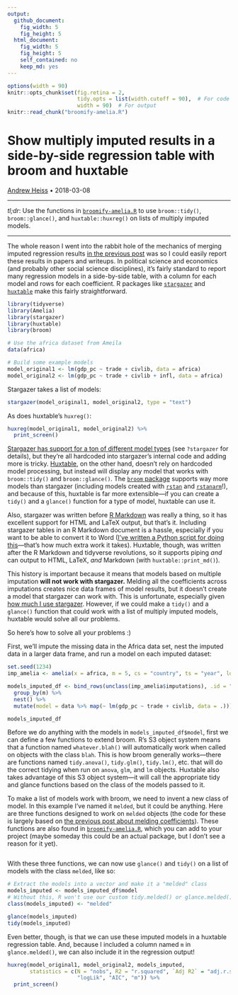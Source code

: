 ```yaml
---
output:
  github_document:
    fig_width: 5
    fig_height: 5
  html_document:
    fig_width: 5
    fig_height: 5
    self_contained: no
    keep_md: yes
---
```


```r
options(width = 90)
knitr::opts_chunk$set(fig.retina = 2,
                      tidy.opts = list(width.cutoff = 90),  # For code
                      width = 90)  # For output
knitr::read_chunk("broomify-amelia.R")
```

# Show multiply imputed results in a side-by-side regression table with broom and huxtable

[Andrew Heiss](https://www.andrewheiss.com) • 2018-03-08

---

*tl;dr*: Use the functions in [`broomify-amelia.R`](broomify-amelia.R) to use `broom::tidy()`, `broom::glance()`, and `huxtable::huxreg()` on lists of multiply imputed models.

---

The whole reason I went into the rabbit hole of the mechanics of merging imputed regression results [in the previous post](https://www.andrewheiss.com/blog/2018/03/07/amelia-tidy-melding/) was so I could easily report these results in papers and writeups. In political science and economics (and probably other social science disciplines), it's fairly standard to report many regression models in a side-by-side table, with a column for each model and rows for each coefficient. R packages like [`stargazer`](https://cran.r-project.org/package=stargazer) and [`huxtable`](https://cran.r-project.org/package=huxtable) make this fairly straightforward.


```r
library(tidyverse)
library(Amelia)
library(stargazer)
library(huxtable)
library(broom)

# Use the africa dataset from Ameila
data(africa)

# Build some example models
model_original1 <- lm(gdp_pc ~ trade + civlib, data = africa)
model_original2 <- lm(gdp_pc ~ trade + civlib + infl, data = africa)
```

Stargazer takes a list of models:

```r
stargazer(model_original1, model_original2, type = "text")
```

As does huxtable's `huxreg()`:

```r
huxreg(model_original1, model_original2) %>%
  print_screen()
```

[Stargazer has support for a ton of different model types](https://cran.r-project.org/web/packages/stargazer/vignettes/stargazer.pdf) (see `?stargazer` for details), but they're all hardcoded into stargazer's internal code and adding more is tricky. [Huxtable](https://hughjonesd.github.io/huxtable/), on the other hand, doesn't rely on hardcoded model processing, but instead will display any model that works with `broom::tidy()` and `broom::glance()`. The [`broom` package](https://cran.r-project.org/package=broom) supports way more models than stargazer (including models created with [`rstan`](https://cran.r-project.org/package=rstan) and [`rstanarm`](https://cran.r-project.org/package=rstanarm)!), and because of this, huxtable is far more extensible—if you can create a `tidy()` and a `glance()` function for a type of model, huxtable can use it. 

Also, stargazer was written before [R Markdown](https://rmarkdown.rstudio.com/) was really a thing, so it has excellent support for HTML and LaTeX output, but that's it. Including stargazer tables in an R Markdown document is a hassle, especially if you want to be able to convert it to Word ([I've written a Python script for doing this](https://github.com/andrewheiss/edb-social-pressure/blob/master/bin/stargazer2docx.py)—that's how much extra work it takes). Huxtable, though, was written after the R Markdown and tidyverse revolutions, so it supports piping *and* can output to HTML, LaTeX, *and* Markdown (with `huxtable::print_md()`). 

This history is important because it means that models based on multiple imputation **will not work with stargazer.** Melding all the coefficients across imputations creates nice data frames of model results, but it doesn't create a model that stargazer can work with. This is unfortunate, especially given [how much I use stargazer](https://github.com/search?l=&q=stargazer+user%3Aandrewheiss&ref=advsearch&type=Code&utf8=%E2%9C%93). However, if we could make a `tidy()` and a `glance()` function that could work with a list of multiply imputed models, huxtable would solve all our problems.

So here's how to solve all your problems :)

First, we'll impute the missing data in the Africa data set, nest the imputed data in a larger data frame, and run a model on each imputed dataset:

```r
set.seed(1234)
imp_amelia <- amelia(x = africa, m = 5, cs = "country", ts = "year", logs = "gdp_pc", p2s = 0)

models_imputed_df <- bind_rows(unclass(imp_amelia$imputations), .id = "m") %>%
  group_by(m) %>%
  nest() %>% 
  mutate(model = data %>% map(~ lm(gdp_pc ~ trade + civlib, data = .)))

models_imputed_df
```

Before we do anything with the models in `models_imputed_df$model`, first we can define a few functions to extend broom. R's S3 object system means that a function named `whatever.blah()` will automatically work when called on objects with the class `blah`. This is how broom generally works—there are functions named `tidy.anova()`, `tidy.glm()`, `tidy.lm()`, etc. that will do the correct tidying when run on `anova`, `glm`, and `lm` objects. Huxtable also takes advantage of this S3 object system—it will call the appropriate tidy and glance functions based on the class of the models passed to it.

To make a list of models work with broom, we need to invent a new class of model. In this example I've named it `melded`, but it could be anything. Here are three functions designed to work on `melded` objects (the code for these is largely based on [the previous post about melding coefficients](https://www.andrewheiss.com/blog/2018/03/07/amelia-tidy-melding/)). These functions are also found in [`broomify-amelia.R`](broomify-amelia.R), which you can add to your project (maybe someday this could be an actual package, but I don't see a reason for it yet).

```r
```

With these three functions, we can now use `glance()` and `tidy()` on a list of models with the class `melded`, like so:

```r
# Extract the models into a vector and make it a "melded" class
models_imputed <- models_imputed_df$model
# Without this, R won't use our custom tidy.melded() or glance.melded() functions
class(models_imputed) <- "melded"

glance(models_imputed)
tidy(models_imputed)
```

Even better, though, is that we can use these imputed models in a huxtable regression table. And, because I included a column named `m` in `glance.melded()`, we can also include it in the regression output!

```r
huxreg(model_original1, model_original2, models_imputed,
       statistics = c(N = "nobs", R2 = "r.squared", `Adj R2` = "adj.r.squared", 
                      "logLik", "AIC", "m")) %>% 
  print_screen()
```
